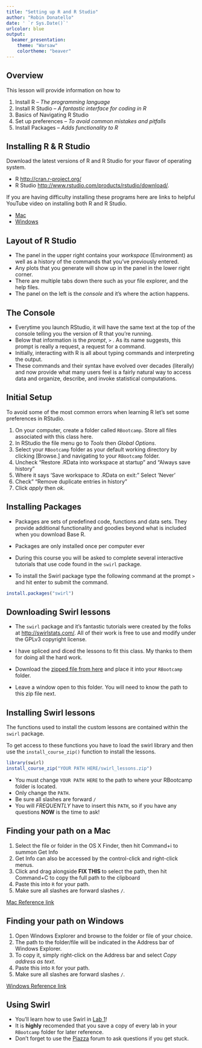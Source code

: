 ```yaml
---
title: "Setting up R and R Studio"
author: "Robin Donatello"
date: ' `r Sys.Date()`'
urlcolor: blue
output:
  beamer_presentation:
    theme: "Warsaw"
    colortheme: "beaver"
---
```


##  Overview
This lesson will provide information on how to

1. Install R  -- _The programming language_
2. Install R Studio -- _A fantastic interface for coding in R_
3. Basics of Navigating R Studio
4. Set up preferences -- _To avoid common mistakes and pitfalls_
5. Install Packages -- _Adds functionality to R_


## Installing R & R Studio

Download the latest versions of R and R Studio for your flavor of operating system.

* R [http://cran.r-project.org/](http://cran.r-project.org/)
* R Studio [http://www.rstudio.com/products/rstudio/download/](http://www.rstudio.com/products/rstudio/download/).

If you are having difficulty installing these programs here are links to helpful YouTube video on installing both R and R Studio. 

- [Mac](https://www.youtube.com/watch?v=cX532N_XLIs)
- [Windows](http://www.youtube.com/watch?v=eD07NznguA4)


## Layout of R Studio

- The panel in the upper right contains your *workspace* (Environment) as well as a 
history of the commands that you've previously entered.  
- Any plots that you generate will show up in the panel in the lower right corner.
- There are multiple tabs down there such as your file explorer, and the help files. 
- The panel on the left is the *console* and it's where the action happens.

## The Console

- Everytime you launch RStudio, it will have the same text at the top of the 
console telling you the version of R that you're running.  
- Below that information is the *prompt*, `>` . As its name suggests, this prompt is really a request, a request for a command. 
- Initially, interacting with R is all about typing commands and interpreting the output. 
- These commands and their syntax have evolved over decades (literally) and now provide what many users feel is a fairly natural way to access data and organize, describe, and invoke statistical computations.


## Initial Setup
To avoid some of the most common errors when learning R let's set some preferences in RStudio. 

1. On your computer, create a folder called `RBootcamp`. Store all files associated with this class here.
2. In RStudio the file menu go to _Tools_ then _Global Options_. 
3. Select your `RBootcamp` folder as your default working directory by clicking [Browse.] and navigating to your `RBootcamp` folder. 
4. Uncheck "Restore .RData into workspace at startup" and "Always save history"
5. Where it says 'Save workspace to .RData on exit:" Select 'Never'
6. Check" "Remove duplicate entries in history"
7. Click _apply_ then _ok_. 

## Installing Packages 
* Packages are sets of predefined code, functions and data sets. They provide additional functionality and goodies beyond what is included when you download Base R. 

* <div class="red">Packages are only installed once per computer ever</div> 

* During this course you will be asked to complete several interactive tutorials that use code found in the `swirl` package. 

* To install the Swirl package type the following command at the prompt `>` and hit enter to submit the command.
```r
install.packages("swirl")
```


## Downloading Swirl lessons

* The `swirl` package and it's fantastic tutorials were created by the folks at [http://swirlstats.com/](http://swirlstats.com/). All of their work is free to use and modify under the GPLv3 copyright license. 

* I have spliced and diced the lessons to fit this class. My thanks to them for doing all the hard work. 

* Download the [zipped file from here](https://github.com/norcalbiostat/R-Bootcamp/raw/gh-pages/swirl_lessons.zip) and place it into your `RBootcamp` folder.

* Leave a window open to this folder. You will need to know the path to this zip file next. 

## Installing Swirl lessons
The functions used to install the custom lessons are contained within the `swirl` package. 

To get access to these functions you have to load the swirl library and then use the `install_course_zip()` function to install the lessons. 
```r
library(swirl)
install_course_zip("YOUR PATH HERE/swirl_lessons.zip")
```

* You must change `YOUR PATH HERE` to the path to where your RBootcamp folder is located. 
* Only change the `PATH`. 
* Be sure all slashes are forward `/`
* You will *_FREQUENTLY_* have to insert this `PATH`, so if you have any questions **NOW** is the time to ask!

## Finding your path on a Mac

1. Select the file or folder in the OS X Finder, then hit Command+i to summon Get Info
2. Get Info can also be accessed by the control-click and right-click menus.
3. Click and drag alongside **FIX THIS **  to select the path, then hit Command+C to copy the full path to the clipboard 
4. Paste this into `R` for your path. 
5. Make sure all slashes are forward slashes `/`.

[Mac Reference link](http://osxdaily.com/2013/06/19/copy-file-folder-path-mac-os-x/)


## Finding your path on Windows

1. Open Windows Explorer and browse to the folder or file of your choice.
2. The path to the folder/file will be indicated in the Address bar of Windows Explorer.
3. To copy it, simply right-click on the Address bar and select _Copy address as text_.
4. Paste this into `R` for your path. 
5. Make sure all slashes are forward slashes `/`.


[Windows Reference link](http://ccm.net/faq/31588-windows-8-easily-copy-the-full-path-of-a-file-folder)

## Using Swirl

* You'll learn how to use Swirl in [Lab 1](./labs/Lab1_-_Getting_Started_in_R.pdf)!
* It is **highly** recomended that you save a copy of every lab in your `RBootcamp` folder for later reference. 
* Don't forget to use the [Piazza](https://piazza.com/account/login) forum to ask questions if you get stuck.







